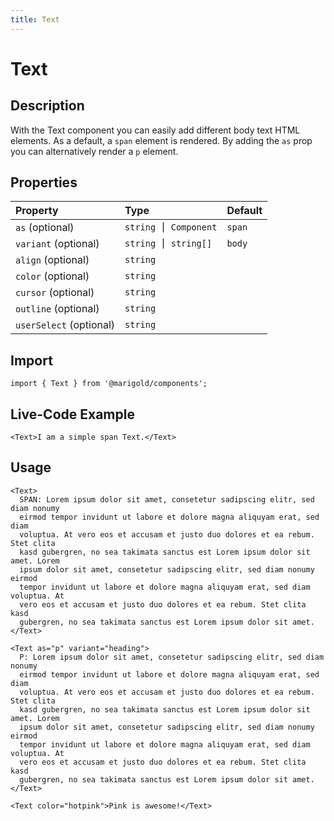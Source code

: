```yaml
---
title: Text
---
```


# Text

## Description

With the Text component you can easily add different body text HTML elements. As a default, a `span` element is rendered.
By adding the `as` prop you can alternatively render a `p` element.

## Properties

| Property                | Type                 | Default |
| :---------------------- | :------------------- | :------ |
| `as` (optional)         | `string ⎮ Component` | `span`  |
| `variant` (optional)    | `string ⎮ string[]`  | `body`  |
| `align` (optional)      | `string`             |         |
| `color` (optional)      | `string`             |         |
| `cursor` (optional)     | `string`             |         |
| `outline` (optional)    | `string`             |         |
| `userSelect` (optional) | `string`             |         |

## Import

```tsx onlyCode
import { Text } from '@marigold/components';
```

## Live-Code Example

```tsx expandCode
<Text>I am a simple span Text.</Text>
```

## Usage

```tsx
<Text>
  SPAN: Lorem ipsum dolor sit amet, consetetur sadipscing elitr, sed diam nonumy
  eirmod tempor invidunt ut labore et dolore magna aliquyam erat, sed diam
  voluptua. At vero eos et accusam et justo duo dolores et ea rebum. Stet clita
  kasd gubergren, no sea takimata sanctus est Lorem ipsum dolor sit amet. Lorem
  ipsum dolor sit amet, consetetur sadipscing elitr, sed diam nonumy eirmod
  tempor invidunt ut labore et dolore magna aliquyam erat, sed diam voluptua. At
  vero eos et accusam et justo duo dolores et ea rebum. Stet clita kasd
  gubergren, no sea takimata sanctus est Lorem ipsum dolor sit amet.
</Text>
```

```tsx
<Text as="p" variant="heading">
  P: Lorem ipsum dolor sit amet, consetetur sadipscing elitr, sed diam nonumy
  eirmod tempor invidunt ut labore et dolore magna aliquyam erat, sed diam
  voluptua. At vero eos et accusam et justo duo dolores et ea rebum. Stet clita
  kasd gubergren, no sea takimata sanctus est Lorem ipsum dolor sit amet. Lorem
  ipsum dolor sit amet, consetetur sadipscing elitr, sed diam nonumy eirmod
  tempor invidunt ut labore et dolore magna aliquyam erat, sed diam voluptua. At
  vero eos et accusam et justo duo dolores et ea rebum. Stet clita kasd
  gubergren, no sea takimata sanctus est Lorem ipsum dolor sit amet.
</Text>
```

```tsx
<Text color="hotpink">Pink is awesome!</Text>
```
